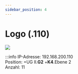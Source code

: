 ```yaml
---
sidebar_position: 4
---
```


# Logo (.110)

[![](/image/Labore/B1/Laborplatten/MusterET/Logo8_Platte_min.webp)](/image/Labore/B1/Laborplatten/MusterET/Logo8_Platte.webp)



:::info
IP-Adresse: 192.168.200.110 \
Position:   =UG II.**G2**  +**K4**.Ebene 2  \
Anzahl: 11